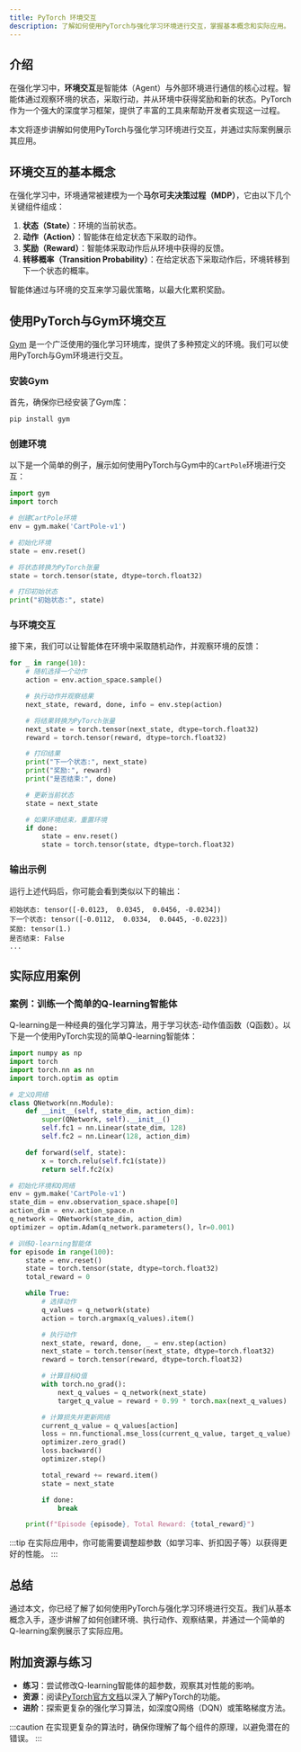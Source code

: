 ```yaml
---
title: PyTorch 环境交互
description: 了解如何使用PyTorch与强化学习环境进行交互，掌握基本概念和实际应用。
---
```


## 介绍

在强化学习中，**环境交互**是智能体（Agent）与外部环境进行通信的核心过程。智能体通过观察环境的状态，采取行动，并从环境中获得奖励和新的状态。PyTorch作为一个强大的深度学习框架，提供了丰富的工具来帮助开发者实现这一过程。

本文将逐步讲解如何使用PyTorch与强化学习环境进行交互，并通过实际案例展示其应用。

## 环境交互的基本概念

在强化学习中，环境通常被建模为一个**马尔可夫决策过程（MDP）**，它由以下几个关键组件组成：

1. **状态（State）**：环境的当前状态。
2. **动作（Action）**：智能体在给定状态下采取的动作。
3. **奖励（Reward）**：智能体采取动作后从环境中获得的反馈。
4. **转移概率（Transition Probability）**：在给定状态下采取动作后，环境转移到下一个状态的概率。

智能体通过与环境的交互来学习最优策略，以最大化累积奖励。

## 使用PyTorch与Gym环境交互

[Gym](https://www.gymlibrary.dev/) 是一个广泛使用的强化学习环境库，提供了多种预定义的环境。我们可以使用PyTorch与Gym环境进行交互。

### 安装Gym

首先，确保你已经安装了Gym库：

```bash
pip install gym
```

### 创建环境

以下是一个简单的例子，展示如何使用PyTorch与Gym中的`CartPole`环境进行交互：

```python
import gym
import torch

# 创建CartPole环境
env = gym.make('CartPole-v1')

# 初始化环境
state = env.reset()

# 将状态转换为PyTorch张量
state = torch.tensor(state, dtype=torch.float32)

# 打印初始状态
print("初始状态:", state)
```

### 与环境交互

接下来，我们可以让智能体在环境中采取随机动作，并观察环境的反馈：

```python
for _ in range(10):
    # 随机选择一个动作
    action = env.action_space.sample()

    # 执行动作并观察结果
    next_state, reward, done, info = env.step(action)

    # 将结果转换为PyTorch张量
    next_state = torch.tensor(next_state, dtype=torch.float32)
    reward = torch.tensor(reward, dtype=torch.float32)

    # 打印结果
    print("下一个状态:", next_state)
    print("奖励:", reward)
    print("是否结束:", done)

    # 更新当前状态
    state = next_state

    # 如果环境结束，重置环境
    if done:
        state = env.reset()
        state = torch.tensor(state, dtype=torch.float32)
```

### 输出示例

运行上述代码后，你可能会看到类似以下的输出：

```
初始状态: tensor([-0.0123,  0.0345,  0.0456, -0.0234])
下一个状态: tensor([-0.0112,  0.0334,  0.0445, -0.0223])
奖励: tensor(1.)
是否结束: False
...
```

## 实际应用案例

### 案例：训练一个简单的Q-learning智能体

Q-learning是一种经典的强化学习算法，用于学习状态-动作值函数（Q函数）。以下是一个使用PyTorch实现的简单Q-learning智能体：

```python
import numpy as np
import torch
import torch.nn as nn
import torch.optim as optim

# 定义Q网络
class QNetwork(nn.Module):
    def __init__(self, state_dim, action_dim):
        super(QNetwork, self).__init__()
        self.fc1 = nn.Linear(state_dim, 128)
        self.fc2 = nn.Linear(128, action_dim)

    def forward(self, state):
        x = torch.relu(self.fc1(state))
        return self.fc2(x)

# 初始化环境和Q网络
env = gym.make('CartPole-v1')
state_dim = env.observation_space.shape[0]
action_dim = env.action_space.n
q_network = QNetwork(state_dim, action_dim)
optimizer = optim.Adam(q_network.parameters(), lr=0.001)

# 训练Q-learning智能体
for episode in range(100):
    state = env.reset()
    state = torch.tensor(state, dtype=torch.float32)
    total_reward = 0

    while True:
        # 选择动作
        q_values = q_network(state)
        action = torch.argmax(q_values).item()

        # 执行动作
        next_state, reward, done, _ = env.step(action)
        next_state = torch.tensor(next_state, dtype=torch.float32)
        reward = torch.tensor(reward, dtype=torch.float32)

        # 计算目标Q值
        with torch.no_grad():
            next_q_values = q_network(next_state)
            target_q_value = reward + 0.99 * torch.max(next_q_values)

        # 计算损失并更新网络
        current_q_value = q_values[action]
        loss = nn.functional.mse_loss(current_q_value, target_q_value)
        optimizer.zero_grad()
        loss.backward()
        optimizer.step()

        total_reward += reward.item()
        state = next_state

        if done:
            break

    print(f"Episode {episode}, Total Reward: {total_reward}")
```

:::tip
在实际应用中，你可能需要调整超参数（如学习率、折扣因子等）以获得更好的性能。
:::

## 总结

通过本文，你已经了解了如何使用PyTorch与强化学习环境进行交互。我们从基本概念入手，逐步讲解了如何创建环境、执行动作、观察结果，并通过一个简单的Q-learning案例展示了实际应用。

## 附加资源与练习

- **练习**：尝试修改Q-learning智能体的超参数，观察其对性能的影响。
- **资源**：阅读[PyTorch官方文档](https://pytorch.org/docs/stable/index.html)以深入了解PyTorch的功能。
- **进阶**：探索更复杂的强化学习算法，如深度Q网络（DQN）或策略梯度方法。

:::caution
在实现更复杂的算法时，确保你理解了每个组件的原理，以避免潜在的错误。
:::